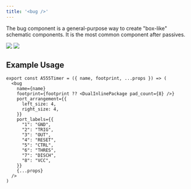 ```yaml
---
title: '<bug />'
---
```


The bug component is a general-purpose way to create "box-like" schematic
components. It is the most common component after passives.


![](/images/a555timer_schematic.png)
![](/images/a555timer_pcb.png)

## Example Usage

```tsx a555Timer.tsx
export const A555Timer = ({ name, footprint, ...props }) => (
  <bug
    name={name}
    footprint={footprint ?? <DualInlinePackage pad_count={8} />}
    port_arrangement={{
      left_size: 4,
      right_size: 4,
    }}
    port_labels={{
      "1": "GND",
      "2": "TRIG",
      "3": "OUT",
      "4": "RESET",
      "5": "CTRL",
      "6": "THRES",
      "7": "DISCH",
      "8": "VCC",
    }}
    {...props}
  />
)
```
